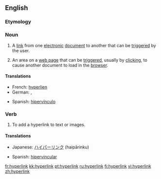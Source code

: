 {{wikipedia}}
==English==
===Etymology===
{{prefix|hyper|link}}

===Noun===
{{en-noun}}

# A [[link]] from one [[electronic]] [[document]] to another that can be [[trigger]]ed by the user.
# {{Internet}} An area on a [[web page]] that can be [[trigger]]ed, usually by [[click]]ing, to cause another document to load in the [[browser]].

====Translations====
{{top}}
*French: [[hyperlien]] {{m}}
* German: {{t+|de|Hypertext-Link|m}}, {{t+|de|Hyperlink|m}}
{{mid}}
*Spanish: [[hipervínculo]] {{m}}
{{bottom}}

===Verb===
{{en-verb}}

# To add a hyperlink to text or images.

====Translations====
{{top}}
*Japanese: [[ハイパーリンク]] (haipārinku)
{{mid}}
*Spanish: [[hipervincular]]
{{bottom}}

[[fr:hyperlink]]
[[kk:hyperlink]]
[[pt:hyperlink]]
[[ru:hyperlink]]
[[fi:hyperlink]]
[[vi:hyperlink]]
[[zh:hyperlink]]